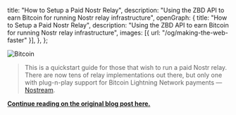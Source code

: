   title: "How to Setup a Paid Nostr Relay",
  description:
    "Using the ZBD API to earn Bitcoin for running Nostr relay infrastructure",
  openGraph: {
    title: "How to Setup a Paid Nostr Relay",
    description:
      "Using the ZBD API to earn Bitcoin for running Nostr relay infrastructure",
    images: [{ url: "/og/making-the-web-faster" }],
  },
};

<Image
  src="https://substackcdn.com/image/fetch/w_1456,c_limit,f_webp,q_auto:good,fl_progressive:steep/https%3A%2F%2Fsubstack-post-media.s3.amazonaws.com%2Fpublic%2Fimages%2Fb2f31255-3e8d-43ed-8fea-d19eff0f22a4_905x596.jpeg"
  alt="Bitcoin"
  className="rounded-full bg-gray-100 block mt-2 mb-5 mx-auto sm:float-right sm:ml-5 sm:mb-5 grayscale hover:grayscale-0"
  unoptimized
  priority
/>

> This is a quickstart guide for those that wish to run a paid Nostr relay. There are now tens of relay implementations out there, but only one with plug-n-play support for Bitcoin Lightning Network payments — [Nostream](https://github.com/Cameri/nostream).

**[Continue reading on the original blog post here.](https://andreneves.substack.com/p/how-to-setup-a-paid-nostr-relay)**
